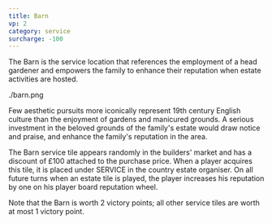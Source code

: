 ```yaml
---
title: Barn
vp: 2
category: service
surcharge: -100
---
```


The Barn is the service location that references the employment of a head gardener and empowers the family to enhance their reputation when estate activities are hosted.

./barn.png

<div className="flavor-text">

Few aesthetic pursuits more iconically represent 19th century English culture than the enjoyment of gardens and manicured grounds. A serious investment in the beloved grounds of the family's estate would draw notice and praise, and enhance the family's reputation in the area.

</div>

The Barn service tile appears randomly in the builders' market and has a discount of £100 attached to the purchase price. When a player acquires this tile, it is placed under SERVICE in the country estate organiser. On all future turns when an estate tile is played, the player increases his reputation by one on his player board reputation wheel.

Note that the Barn is worth 2 victory points; all other service tiles are worth at most 1 victory point.

<TileVp route="./tile/barn" src="barn.png" />